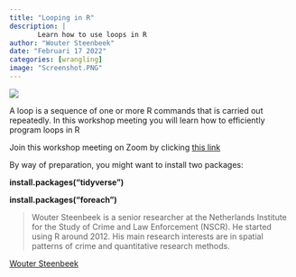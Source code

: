 ```yaml
---
title: "Looping in R"
description: |
       Learn how to use loops in R
author: "Wouter Steenbeek"
date: "Februari 17 2022"
categories: [wrangling]
image: "Screenshot.PNG"
---
```



![](Screenshot.PNG)

A loop is a sequence of one or more R commands that is carried out repeatedly. In this workshop meeting you will learn how to efficiently program loops in R

Join this workshop meeting on Zoom by clicking [this link](https://us02web.zoom.us/j/89872375187?pwd=V2V3dTJrSzlwN3VwaEp5RkxsTE4xUT09)

By way of preparation, you might want to install two packages:

**install.packages("tidyverse")**

**install.packages("foreach")**

> Wouter Steenbeek is a senior researcher at the Netherlands Institute for the Study of Crime and Law Enforcement (NSCR). He started using R around 2012. His main research interests are in spatial patterns of crime and quantitative research methods.

[Wouter Steenbeek](https://nscr.nl/en/medewerker/wouter-steenbeek/)

